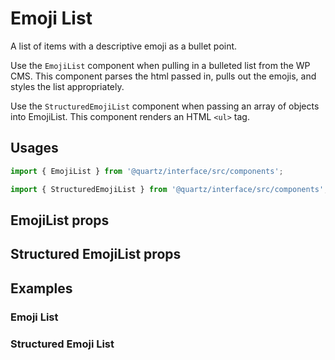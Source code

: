 
# Emoji List

A list of items with a descriptive emoji as a bullet point.

Use the `EmojiList` component when pulling in a bulleted list from the WP CMS. This component parses the html passed in, pulls out the emojis, and styles the list appropriately.

Use the `StructuredEmojiList` component when passing an array of objects into EmojiList. This component renders an HTML `<ul>` tag.

## Usages

```js
import { EmojiList } from '@quartz/interface/src/components';
```

```js
import { StructuredEmojiList } from '@quartz/interface/src/components';
```

## EmojiList props

<Props of={EmojiList} />

## Structured EmojiList props

<Props of={StructuredEmojiList} />

## Examples

### Emoji List

<Preview>
  <Story id="emoji-list--default" />
</Preview>

### Structured Emoji List

<Preview>
  <Story id="emoji-list--structured" />
</Preview>
